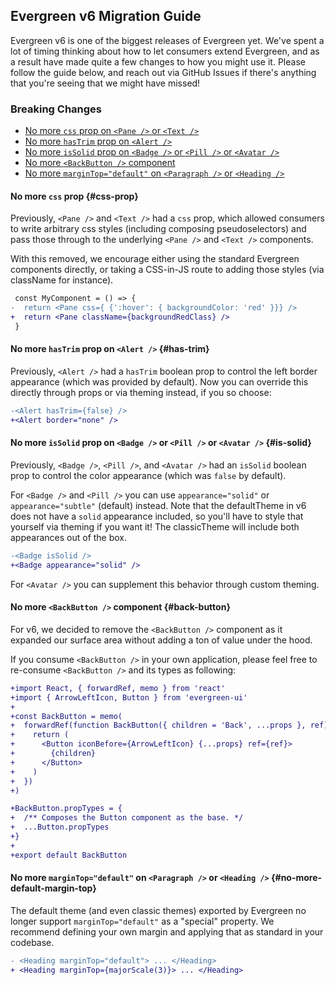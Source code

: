 

## Evergreen v6 Migration Guide

Evergreen v6 is one of the biggest releases of Evergreen yet. We've spent a lot of timing thinking about how to let consumers extend Evergreen,
and as a result have made quite a few changes to how you might use it. Please follow the guide below, and reach out via GitHub Issues if there's anything
that you're seeing that we might have missed!

### Breaking Changes

- [No more `css` prop on `<Pane />` or `<Text />`](#css-prop)
- [No more `hasTrim` prop on `<Alert />`](#has-trim)
- [No more `isSolid` prop on `<Badge />` or `<Pill />` or `<Avatar />`](#is-solid)
- [No more `<BackButton />` component](#back-button)
- [No more `marginTop="default"` on `<Paragraph />` or `<Heading />`](#no-more-default-margin-top)

#### No more `css` prop {#css-prop}

Previously, `<Pane />` and `<Text />` had a `css` prop, which allowed consumers to write arbitrary css styles (including composing pseudoselectors) and pass those
through to the underlying `<Pane />` and `<Text />` components.

With this removed, we encourage either using the standard Evergreen components directly, or taking a CSS-in-JS route to adding those styles (via className for instance).

```diff static
 const MyComponent = () => {
-  return <Pane css={ {':hover': { backgroundColor: 'red' }}} />
+  return <Pane className={backgroundRedClass} />
 }
```

#### No more `hasTrim` prop on `<Alert />` {#has-trim}

Previously, `<Alert />` had a `hasTrim` boolean prop to control the left border appearance (which was provided by default). Now you can override this directly through props or via theming instead, if you so choose:

```diff static
-<Alert hasTrim={false} />
+<Alert border="none" />
```

#### No more `isSolid` prop on `<Badge />` or `<Pill />` or `<Avatar />` {#is-solid}

Previously, `<Badge />`, `<Pill />`, and `<Avatar />` had an `isSolid` boolean prop to control the color appearance (which was `false` by default).

For `<Badge />` and `<Pill />` you can use `appearance="solid"` or `appearance="subtle"` (default) instead. Note that the defaultTheme in v6 does not have a `solid` appearance included, so you'll have to style that yourself via theming if you want it! The classicTheme will include both appearances out of the box.

```diff static
-<Badge isSolid />
+<Badge appearance="solid" />
```

For `<Avatar />` you can supplement this behavior through custom theming.

#### No more `<BackButton />` component {#back-button}

For v6, we decided to remove the `<BackButton />` component as it expanded our surface area without adding a ton of value under the hood.

If you consume `<BackButton />` in your own application, please feel free to re-consume `<BackButton />` and its types as following:

```diff static
+import React, { forwardRef, memo } from 'react'
+import { ArrowLeftIcon, Button } from 'evergreen-ui'
+
+const BackButton = memo(
+  forwardRef(function BackButton({ children = 'Back', ...props }, ref) {
+    return (
+      <Button iconBefore={ArrowLeftIcon} {...props} ref={ref}>
+        {children}
+      </Button>
+    )
+  })
+)

+BackButton.propTypes = {
+  /** Composes the Button component as the base. */
+  ...Button.propTypes
+}
+
+export default BackButton
```

#### No more `marginTop="default"` on `<Paragraph />` or `<Heading />` {#no-more-default-margin-top}

The default theme (and even classic themes) exported by Evergreen no longer support `marginTop="default"` as a "special" property. We recommend defining your own
margin and applying that as standard in your codebase.

```diff static
- <Heading marginTop="default"> ... </Heading>
+ <Heading marginTop={majorScale(3)}> ... </Heading>
```
